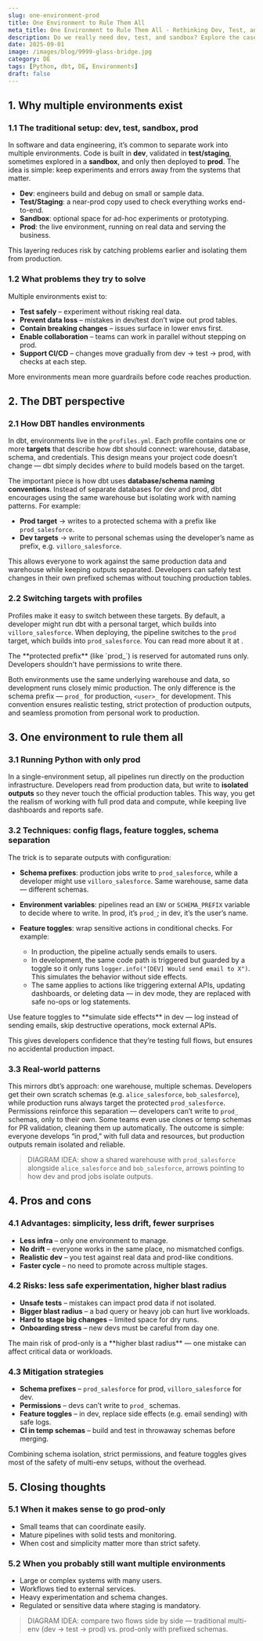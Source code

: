 ```yaml
---
slug: one-environment-prod
title: One Environment to Rule Them All
meta_title: One Environment to Rule Them All - Rethinking Dev, Test, and Prod
description: Do we really need dev, test, and sandbox? Explore the case for a single prod environment, how dbt handles it, how to run Python this way, and the pros and cons of going prod-only.
date: 2025-09-01
image: /images/blog/9999-glass-bridge.jpg
category: DE
tags: [Python, dbt, DE, Environments]
draft: false
---
```


## 1. Why multiple environments exist

### 1.1 The traditional setup: dev, test, sandbox, prod

In software and data engineering, it’s common to separate work into multiple environments. Code is built in **dev**, validated in **test/staging**, sometimes explored in a **sandbox**, and only then deployed to **prod**. The idea is simple: keep experiments and errors away from the systems that matter.

* **Dev**: engineers build and debug on small or sample data.
* **Test/Staging**: a near-prod copy used to check everything works end-to-end.
* **Sandbox**: optional space for ad-hoc experiments or prototyping.
* **Prod**: the live environment, running on real data and serving the business.

This layering reduces risk by catching problems earlier and isolating them from production.

### 1.2 What problems they try to solve

Multiple environments exist to:

* **Test safely** – experiment without risking real data.
* **Prevent data loss** – mistakes in dev/test don’t wipe out prod tables.
* **Contain breaking changes** – issues surface in lower envs first.
* **Enable collaboration** – teams can work in parallel without stepping on prod.
* **Support CI/CD** – changes move gradually from dev → test → prod, with checks at each step.

<Notice type="info">
  More environments mean more guardrails before code reaches production.
</Notice>

## 2. The DBT perspective

### 2.1 How DBT handles environments

In dbt, environments live in the `profiles.yml`. Each profile contains one or more **targets** that describe how dbt should connect: warehouse, database, schema, and credentials. This design means your project code doesn’t change — dbt simply decides *where* to build models based on the target.

The important piece is how dbt uses **database/schema naming conventions**. Instead of separate databases for dev and prod, dbt encourages using the same warehouse but isolating work with naming patterns. For example:

* **Prod target** → writes to a protected schema with a prefix like `prod_salesforce`.
* **Dev targets** → write to personal schemas using the developer’s name as prefix, e.g. `villoro_salesforce`.

This allows everyone to work against the same production data and warehouse while keeping outputs separated. Developers can safely test changes in their own prefixed schemas without touching production tables.

### 2.2 Switching targets with profiles

Profiles make it easy to switch between these targets. By default, a developer might run dbt with a personal target, which builds into `villoro_salesforce`. When deploying, the pipeline switches to the `prod` target, which builds into `prod_salesforce`. You can read more about it at <FancyLink linkText="DBT | Understanding custom schemas" url="https://docs.getdbt.com/docs/build/custom-schemas#understanding-custom-schemas"/>.

<Notice type="warning">
  The **protected prefix** (like `prod_`) is reserved for automated runs only. Developers shouldn't have permissions to write there.
</Notice>

Both environments use the same underlying warehouse and data, so development runs closely mimic production. The only difference is the schema prefix — `prod_` for production, `<user>_` for development. This convention ensures realistic testing, strict protection of production outputs, and seamless promotion from personal work to production.

## 3. One environment to rule them all

### 3.1 Running Python with only prod

In a single-environment setup, all pipelines run directly on the production infrastructure. Developers read from production data, but write to **isolated outputs** so they never touch the official production tables. This way, you get the realism of working with full prod data and compute, while keeping live dashboards and reports safe.

### 3.2 Techniques: config flags, feature toggles, schema separation

The trick is to separate outputs with configuration:

* **Schema prefixes**: production jobs write to `prod_salesforce`, while a developer might use `villoro_salesforce`. Same warehouse, same data — different schemas.
* **Environment variables**: pipelines read an `ENV` or `SCHEMA_PREFIX` variable to decide where to write. In prod, it’s `prod_`; in dev, it’s the user’s name.
* **Feature toggles**: wrap sensitive actions in conditional checks. For example:

  * In production, the pipeline actually sends emails to users.
  * In development, the same code path is triggered but guarded by a toggle so it only runs `logger.info("[DEV] Would send email to X")`. This simulates the behavior without side effects.
  * The same applies to actions like triggering external APIs, updating dashboards, or deleting data — in dev mode, they are replaced with safe no-ops or log statements.

<Notice type="info">
  Use feature toggles to **simulate side effects** in dev — log instead of sending emails, skip destructive operations, mock external APIs.
</Notice>

This gives developers confidence that they’re testing full flows, but ensures no accidental production impact.

### 3.3 Real-world patterns

This mirrors dbt’s approach: one warehouse, multiple schemas. Developers get their own scratch schemas (e.g. `alice_salesforce`, `bob_salesforce`), while production runs always target the protected `prod_salesforce`. Permissions reinforce this separation — developers can’t write to `prod_` schemas, only to their own. Some teams even use clones or temp schemas for PR validation, cleaning them up automatically. The outcome is simple: everyone develops “in prod,” with full data and resources, but production outputs remain isolated and reliable.

> DIAGRAM IDEA: show a shared warehouse with `prod_salesforce` alongside `alice_salesforce` and `bob_salesforce`, arrows pointing to how dev and prod jobs isolate outputs.


## 4. Pros and cons

### 4.1 Advantages: simplicity, less drift, fewer surprises

* **Less infra** – only one environment to manage.
* **No drift** – everyone works in the same place, no mismatched configs.
* **Realistic dev** – you test against real data and prod-like conditions.
* **Faster cycle** – no need to promote across multiple stages.

### 4.2 Risks: less safe experimentation, higher blast radius

* **Unsafe tests** – mistakes can impact prod data if not isolated.
* **Bigger blast radius** – a bad query or heavy job can hurt live workloads.
* **Hard to stage big changes** – limited space for dry runs.
* **Onboarding stress** – new devs must be careful from day one.

<Notice type="error">
  The main risk of prod-only is a **higher blast radius** — one mistake can affect critical data or workloads.
</Notice>

### 4.3 Mitigation strategies

* **Schema prefixes** – `prod_salesforce` for prod, `villoro_salesforce` for dev.
* **Permissions** – devs can’t write to `prod_` schemas.
* **Feature toggles** – in dev, replace side effects (e.g. email sending) with safe logs.
* **CI in temp schemas** – build and test in throwaway schemas before merging.

<Notice type="success">
  Combining schema isolation, strict permissions, and feature toggles gives most of the safety of multi-env setups, without the overhead.
</Notice>

## 5. Closing thoughts

### 5.1 When it makes sense to go prod-only

* Small teams that can coordinate easily.
* Mature pipelines with solid tests and monitoring.
* When cost and simplicity matter more than strict safety.

### 5.2 When you probably still want multiple environments

* Large or complex systems with many users.
* Workflows tied to external services.
* Heavy experimentation and schema changes.
* Regulated or sensitive data where staging is mandatory.

> DIAGRAM IDEA: compare two flows side by side — traditional multi-env (dev → test → prod) vs. prod-only with prefixed schemas.
